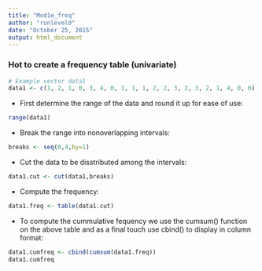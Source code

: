 ```yaml
---
title: "Mod1e_freq"
author: "runlevel0"
date: "October 25, 2015"
output: html_document
---
```

### Hot to create a frequency table (univariate)


```r
# Example vector data1
data1 <- c(1, 2, 1, 0, 3, 4, 0, 1, 1, 1, 2, 2, 3, 2, 3, 2, 1, 4, 0, 0)
```

- First determine the range of the data and round it up for ease of use:

```r
range(data1)
```

- Break the range into nonoverlapping intervals: 

```r
breaks <- seq(0,4,by=1)
```
- Cut the data to be disstributed among the intervals: 

```r
data1.cut <- cut(data1,breaks)
```

- Compute the frequency: 

```r
data1.freq <- table(data1.cut)
```
- To compute the cummulative fequency we use the cumsum() function on the above table and as a final touch use cbind() to  display in column format: 

```r
data1.cumfreq <- cbind(cumsum(data1.freq))
data1.cumfreq
``` 




